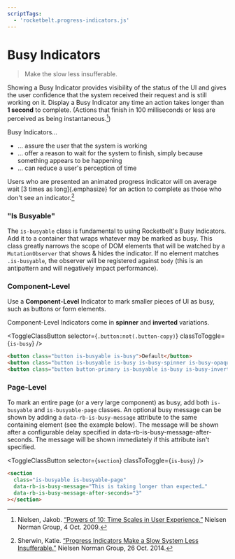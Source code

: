 ```yaml
---
scriptTags:
  - 'rocketbelt.progress-indicators.js'
---
```



# Busy Indicators
> Make the slow less insufferable.

Showing a Busy Indicator provides visibility of the status of the UI and gives
the user confidence that the system received their request and is still working
on it. Display a Busy Indicator any time an action takes longer than **1
second** to complete. (Actions that finish in 100 milliseconds or less are
perceived as being instantaneous.[^1])

Busy Indicators… 
* … assure the user that the system is working
* … offer a reason to wait for the system to finish, simply because something
  appears to be happening
* … can reduce a user's perception of time

Users who are presented an animated progress indicator will on average wait
[3 times as long]{.emphasize} for an action to complete as those who don't see
an indicator.[^2]

### "Is Busyable"
The `is-busyable` class is fundamental to using Rocketbelt's Busy Indicators.
Add it to a container that wraps whatever may be marked as busy. This class
greatly narrows the scope of DOM elements that will be watched by a
`MutationObserver` that shows & hides the indicator. If no element matches
`.is-busyable`, the observer will be registered against `body` (this is an
antipattern and will negatively impact performance).

### Component-Level
Use a **Component-Level** Indicator to mark smaller pieces of UI as busy, such as
buttons or form elements.

Component-Level Indicators come in **spinner** and **inverted** variations.

<ToggleClassButton
  selector={`.button:not(.button-copy)`}
  classToToggle={`is-busy`}
/>

```html
<button class="button is-busyable is-busy">Default</button>
<button class="button is-busyable is-busy is-busy-spinner is-busy-opaque">Spinner</button>
<button class="button button-primary is-busyable is-busy is-busy-inverted">Inverted</button>
```

### Page-Level
To mark an entire page (or a very large component) as busy, add both
`is-busyable` and `is-busyable-page` classes. An optional busy message can be
shown by adding a `data-rb-is-busy-message` attribute to the same containing
element (see the example below). The message will be shown after a configurable delay specified in
data-rb-is-busy-message-after-seconds. The message will be shown immediately
if this attribute isn't specified.

<ToggleClassButton selector={`section`} classToToggle={`is-busy`} />

```html
<section
  class="is-busyable is-busyable-page"
  data-rb-is-busy-message="This is taking longer than expected…"
  data-rb-is-busy-message-after-seconds="3"
></section>
```

[^1]: Nielsen, Jakob. [“Powers of 10: Time Scales in User Experience.”](https://www.nngroup.com/articles/powers-of-10-time-scales-in-ux/)
      Nielsen Norman Group, 4 Oct. 2009.
[^2]: Sherwin, Katie. [“Progress Indicators Make a Slow System Less Insufferable.”](https://www.nngroup.com/articles/progress-indicators/)
      Nielsen Norman Group, 26 Oct. 2014.
